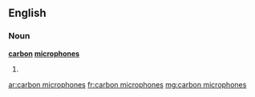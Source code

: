 ==English==

===Noun===
'''[[carbon]] [[microphone]]s'''

# {{plural of|[[carbon microphone]]}}

[[ar:carbon microphones]]
[[fr:carbon microphones]]
[[mg:carbon microphones]]
